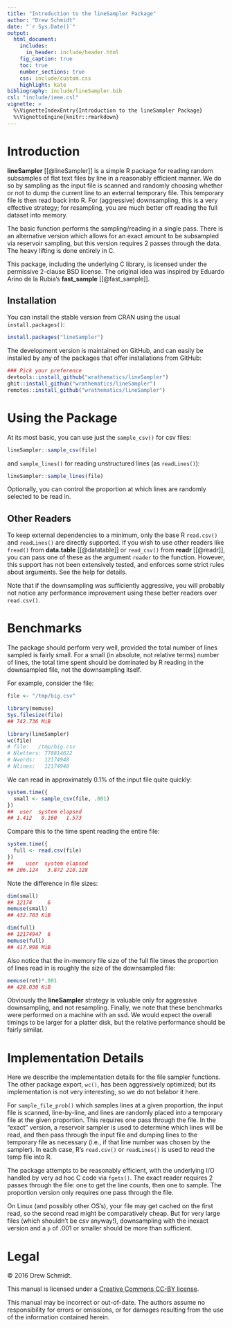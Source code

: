 ```yaml
---
title: "Introduction to the lineSampler Package"
author: "Drew Schmidt"
date: "`r Sys.Date()`"
output:
  html_document:
    includes:
      in_header: include/header.html
    fig_caption: true
    toc: true
    number_sections: true
    css: include/custom.css
    highlight: kate
bibliography: include/lineSampler.bib
csl: "include/ieee.csl"
vignette: >
  %\VignetteIndexEntry{Introduction to the lineSampler Package}
  %\VignetteEngine{knitr::rmarkdown}
---
```



# Introduction

**lineSampler** [[@lineSampler]] is a simple R package for reading random subsamples of flat text files by line in a reasonably efficient manner.  We do so by sampling as the input file is scanned and randomly choosing whether or not to dump the current line to an external temporary file.  This temporary file is then read back into R.  For (aggressive)  downsampling, this is a very effective strategy; for resampling, you are much better off reading the full dataset into memory.
 
The basic function performs the sampling/reading in a single pass. There is an alternative version which allows for an exact amount to be subsampled via reservoir sampling, but this version requires 2 passes through the data.  The heavy lifting is done entirely in C. 

This package, including the underlying C library, is licensed under the permissive 2-clause BSD license.  The original idea was inspired by Eduardo Arino de la Rubia's **fast_sample** [[@fast_sample]].


## Installation
You can install the stable version from CRAN using the usual `install.packages()`:

```r
install.packages("lineSampler")
```

The development version is maintained on GitHub, and can easily be installed by any of the packages that offer installations from GitHub:

```r
### Pick your preference
devtools::install_github("wrathematics/lineSampler")
ghit::install_github("wrathematics/lineSampler")
remotes::install_github("wrathematics/lineSampler")
```





# Using the Package

At its most basic, you can use just the `sample_csv()` for csv files:

```r
lineSampler::sample_csv(file)
```

and `sample_lines()` for reading unstructured lines (as `readLines()`):

```r
lineSampler::sample_lines(file)
```

Optionally, you can control the proportion at which lines are randomly selected to be read in.


## Other Readers
To keep external dependencies to a minimum, only the base R `read.csv()` and `readLines()` are directly supported.  If you wish to use other readers like `fread()` from **data.table** [[@datatable]] or `read_csv()` from **readr** [[@readr]], you can pass one of these as the argument `reader` to the \code{sample_csv()} function.  However, this support has not been extensively tested, and enforces some strict rules about arguments.  See the help for details.

Note that if the downsampling was sufficiently aggressive, you will probably not notice any performance improvement using these better readers over `read.csv()`.





# Benchmarks

The package should perform very well, provided the total number of lines sampled is fairly small.  For a small (in absolute, not relative terms) number of lines, the total time spent should be dominated by R reading in the downsampled file, not the downsampling itself.

For example, consider the file:

```r
file <- "/tmp/big.csv"

library(memuse)
Sys.filesize(file)
## 742.736 MiB

library(lineSampler)
wc(file)
# file:   /tmp/big.csv 
# Nletters: 778814622
# Nwords:   12174948
# Nlines:   12174948 
```

We can read in approximately 0.1% of the input file quite quickly:

```r
system.time({
  small <- sample_csv(file, .001)
})
##  user  system elapsed 
## 1.412   0.160   1.573 
```

Compare this to the time spent reading the entire file:

```r
system.time({
  full <- read.csv(file)
})
##    user  system elapsed 
## 206.124   3.872 210.128 
```

Note the difference in file sizes:

```r
dim(small)
## 12174     6
memuse(small)
## 432.703 KiB

dim(full)
## 12174947  6
memuse(full)
## 417.998 MiB
```

Also notice that the in-memory file size of the full file times the proportion of lines read in is roughly the size of the downsampled file:

```r
memuse(ret)*.001
## 428.030 KiB
```

Obviously the **lineSampler** strategy is valuable only for aggressive downsampling, and not resampling.  Finally, we note that these benchmarks were performed on a machine with an ssd.  We would expect the overall timings to be larger for a platter disk, but the relative performance should be fairly similar.





# Implementation Details

Here we describe the implementation details for the file sampler functions.  The other package export, `wc()`, has been aggressively optimized; but its implementation is not very interesting, so we do not belabor it here.

For `sample_file_prob()` which samples lines at a given proportion, the input file is scanned, line-by-line, and lines are randomly placed into a temporary file at the given proportion. This requires one pass through the file. In the "exact" version, a reservoir sampler is used to determine which lines will be read, and then pass through the input file and dumping lines to the temporary file as necessary (i.e., if that line number was chosen by the sampler). In each case, R's `read.csv()` or `readLines()` is used to read the temp file into R.  

The package attempts to be reasonably efficient, with the underlying I/O handled by very ad hoc C code via `fgets()`. The exact reader requires 2 passes through the file: one to get the line counts, then one to sample.  The proportion version only requires one pass through the file. 

On Linux (and possibly other OS's), your file may get cached on the first read, so the second read might be comparatively cheap. But for very large files (which shouldn't be csv anyway!), downsampling with the inexact version and a `p` of .001 or smaller should be more than sufficient.





# Legal

&copy; 2016 Drew Schmidt.

This manual is licensed under a [Creative Commons CC-BY license](http://creativecommons.org/licenses/by/4.0/).

This manual may be incorrect or out-of-date.  The authors assume no responsibility for errors or omissions, or for damages resulting from the use of the information contained herein.

<script language="JavaScript" src="include/headers.js"></script>
